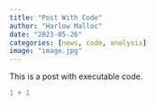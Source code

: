 ```yaml
---
title: "Post With Code"
author: "Harlow Malloc"
date: "2023-05-26"
categories: [news, code, analysis]
image: "image.jpg"
---
```


This is a post with executable code.

```r
1 + 1
```
